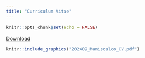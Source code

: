 ```yaml
---
title: "Curriculum Vitae"
---
```


```r
knitr::opts_chunk$set(echo = FALSE)
```

[Download](2022_Michael_Maniscalco_CV_web.pdf)

```r

knitr::include_graphics("202409_Maniscalco_CV.pdf")
```
